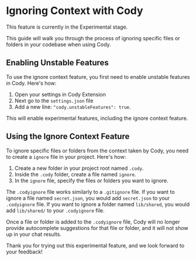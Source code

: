 # Ignoring Context with Cody

<Callout type="experimental">This feature is currently in the Experimental stage.</Callout>  

This guide will walk you through the process of ignoring specific files or folders in your codebase when using Cody. 

## Enabling Unstable Features

To use the ignore context feature, you first need to enable unstable features in Cody. Here's how:

1. Open your settings in Cody Extension
2. Next go to the `settings.json` file
3. Add a new line: `"cody.unstableFeatures": true`.

This will enable experimental features, including the ignore context feature.

## Using the Ignore Context Feature

To ignore specific files or folders from the context taken by Cody, you need to create a `ignore` file in your project. Here's how:

1. Create a new folder in your project root named `.cody`.
2. Inside the `.cody` folder, create a file named `ignore`.
3. In the `ignore` file, specify the files or folders you want to ignore.

The `.codyignore` file works similarly to a `.gitignore` file. If you want to ignore a file named `secret.json`, you would add `secret.json` to your `.codyignore` file. If you want to ignore a folder named `lib/shared`, you would add `lib/shared/` to your `.codyignore` file.

Once a file or folder is added to the `.codyignore` file, Cody will no longer provide autocomplete suggestions for that file or folder, and it will not show up in your chat results.

Thank you for trying out this experimental feature, and we look forward to your feedback!